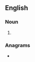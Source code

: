 ==English==

===Noun===
{{head|en|noun form}}

# {{plural of|bailee|lang=en}}

===Anagrams===
* {{anagrams|en|a=abeeils|besaiel|besaile}}